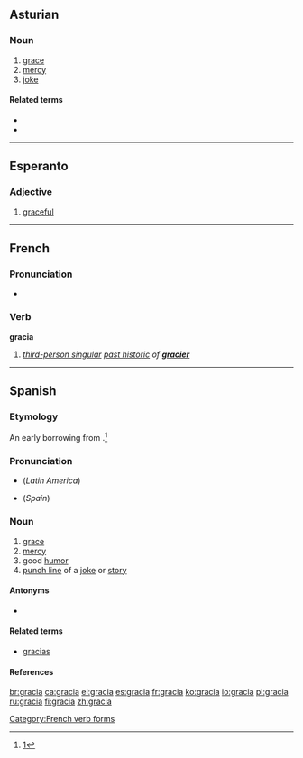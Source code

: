 {{also|gràcia}}
==Asturian==
{{wikipedia|lang=ast}}
===Noun===
{{ast-noun|f|gracies}}

# [[grace]]
# [[mercy]]
# [[joke]]

====Related terms====
* {{l|ast|dar gracia}}
* {{l|ast|gracies}}

----
==Esperanto==

===Adjective===
{{eo-adj}}

# [[graceful]]

----

==French==

===Pronunciation===
* {{IPA|/ɡʁasja/|lang=fr}}

===Verb===
'''gracia'''

# ''[[third-person singular]] [[past historic]] of '''[[gracier]]'''''

[[Category:French verb forms]]

----

==Spanish==

===Etymology===
An early borrowing from {{etyl|la|es}} {{term|gratia|grātia|lang=la}}.<ref>[http://www6.ocn.ne.jp/~wil/kjtj07.12.13.pdf]</ref>

===Pronunciation===
* {{IPA|/ˈɡrasja/|lang=es}} (''Latin America'')
* {{IPA|/ˈɡraθja/|lang=es}} (''Spain'')

===Noun===
{{es-noun|f}}

# [[grace]]
# [[mercy]]
# good [[humor]]
# [[punch line]] of a [[joke]] or [[story]]

====Antonyms====
* {{sense|grace}} {{l|es|desgracia}}

====Related terms====
* [[gracias]]

====References====
<references/>

[[br:gracia]]
[[ca:gracia]]
[[el:gracia]]
[[es:gracia]]
[[fr:gracia]]
[[ko:gracia]]
[[io:gracia]]
[[pl:gracia]]
[[ru:gracia]]
[[fi:gracia]]
[[zh:gracia]]